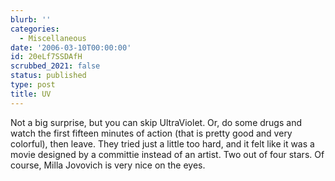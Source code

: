 ```yaml
---
blurb: ''
categories:
  - Miscellaneous
date: '2006-03-10T00:00:00'
id: 20eLf7SSDAfH
scrubbed_2021: false
status: published
type: post
title: UV
---
```


Not a big surprise, but you can skip UltraViolet. Or, do some drugs
and watch the first fifteen minutes of action (that is pretty good
and very colorful), then leave. They tried just a little too hard,
and it felt like it was a movie designed by a committie instead of
an artist. Two out of four stars. Of course, Milla Jovovich is very
nice on the eyes.
